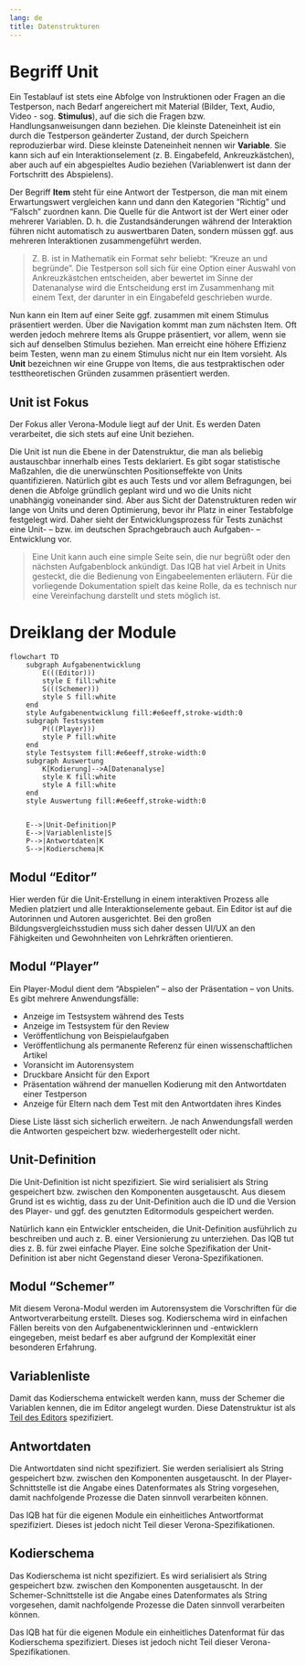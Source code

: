 ```yaml
---
lang: de
title: Datenstrukturen
---
```


# Begriff Unit

Ein Testablauf ist stets eine Abfolge von Instruktionen oder Fragen an die Testperson, nach Bedarf angereichert mit Material (Bilder, Text, Audio, Video - sog. **Stimulus**), auf die sich die Fragen bzw. Handlungsanweisungen dann beziehen. Die kleinste Dateneinheit ist ein durch die Testperson geänderter Zustand, der durch Speichern reproduzierbar wird. Diese kleinste Dateneinheit nennen wir **Variable**. Sie kann sich auf ein Interaktionselement (z. B. Eingabefeld, Ankreuzkästchen), aber auch auf ein abgespieltes Audio beziehen (Variablenwert ist dann der Fortschritt des Abspielens).

Der Begriff **Item** steht für eine Antwort der Testperson, die man mit einem Erwartungswert vergleichen kann und dann den Kategorien "Richtig" und "Falsch" zuordnen kann. Die Quelle für die Antwort ist der Wert einer oder mehrerer Variablen. D. h. die Zustandsänderungen während der Interaktion führen nicht automatisch zu auswertbaren Daten, sondern müssen ggf. aus mehreren Interaktionen zusammengeführt werden.

> Z. B. ist in Mathematik ein Format sehr beliebt: "Kreuze an und begründe". Die Testperson soll sich für eine Option einer Auswahl von Ankreuzkästchen entscheiden, aber bewertet im Sinne der Datenanalyse wird die Entscheidung erst im Zusammenhang mit einem Text, der darunter in ein Eingabefeld geschrieben wurde.

Nun kann ein Item auf einer Seite ggf. zusammen mit einem Stimulus präsentiert werden. Über die Navigation kommt man zum nächsten Item. Oft werden jedoch mehrere Items als Gruppe präsentiert, vor allem, wenn sie sich auf denselben Stimulus beziehen. Man erreicht eine höhere Effizienz beim Testen, wenn man zu einem Stimulus nicht nur ein Item vorsieht. Als **Unit** bezeichnen wir eine Gruppe von Items, die aus testpraktischen oder testtheoretischen Gründen zusammen präsentiert werden.

::: {.callout-tip}
## Unit ist Fokus

Der Fokus aller Verona-Module liegt auf der Unit. Es werden Daten verarbeitet, die sich stets auf eine Unit beziehen.
:::

Die Unit ist nun die Ebene in der Datenstruktur, die man als beliebig austauschbar innerhalb eines Tests deklariert. Es gibt sogar statistische Maßzahlen, die die unerwünschten Positionseffekte von Units quantifizieren. Natürlich gibt es auch Tests und vor allem Befragungen, bei denen die Abfolge gründlich geplant wird und wo die Units nicht unabhängig voneinander sind. Aber aus Sicht der Datenstrukturen reden wir lange von Units und deren Optimierung, bevor ihr Platz in einer Testabfolge festgelegt wird. Daher sieht der Entwicklungsprozess für Tests zunächst eine Unit- -- bzw. im deutschen Sprachgebrauch auch Aufgaben- -- Entwicklung vor.

> Eine Unit kann auch eine simple Seite sein, die nur begrüßt oder den nächsten Aufgabenblock ankündigt. Das IQB hat viel Arbeit in Units gesteckt, die die Bedienung von Eingabeelementen erläutern. Für die vorliegende Dokumentation spielt das keine Rolle, da es technisch nur eine Vereinfachung darstellt und stets möglich ist.

# Dreiklang der Module

```mermaid
flowchart TD
    subgraph Aufgabenentwicklung
        E(((Editor)))
        style E fill:white
        S(((Schemer)))
        style S fill:white
    end
    style Aufgabenentwicklung fill:#e6eeff,stroke-width:0
    subgraph Testsystem
        P(((Player)))
        style P fill:white
    end
    style Testsystem fill:#e6eeff,stroke-width:0
    subgraph Auswertung
        K[Kodierung]-->A[Datenanalyse]
        style K fill:white
        style A fill:white
    end
    style Auswertung fill:#e6eeff,stroke-width:0


    E-->|Unit-Definition|P
    E-->|Variablenliste|S
    P-->|Antwortdaten|K
    S-->|Kodierschema|K
```

## Modul "Editor"

Hier werden für die Unit-Erstellung in einem interaktiven Prozess alle Medien platziert und alle Interaktionselemente gebaut. Ein Editor ist auf die Autorinnen und Autoren ausgerichtet. Bei den großen Bildungsvergleichsstudien muss sich daher dessen UI/UX an den Fähigkeiten und Gewohnheiten von Lehrkräften orientieren.

## Modul "Player"

Ein Player-Modul dient dem "Abspielen" -- also der Präsentation -- von Units. Es gibt mehrere Anwendungsfälle:

* Anzeige im Testsystem während des Tests
* Anzeige im Testsystem für den Review
* Veröffentlichung von Beispielaufgaben
* Veröffentlichung als permanente Referenz für einen wissenschaftlichen Artikel
* Voransicht im Autorensystem
* Druckbare Ansicht für den Export
* Präsentation während der manuellen Kodierung mit den Antwortdaten einer Testperson
* Anzeige für Eltern nach dem Test mit den Antwortdaten ihres Kindes

Diese Liste lässt sich sicherlich erweitern. Je nach Anwendungsfall werden die Antworten gespeichert bzw. wiederhergestellt oder nicht.

## Unit-Definition

Die Unit-Definition ist nicht spezifiziert. Sie wird serialisiert als String gespeichert bzw. zwischen den Komponenten ausgetauscht. Aus diesem Grund ist es wichtig, dass zu der Unit-Definition auch die ID und die Version des Player- und ggf. des genutzten Editormoduls gespeichert werden.

Natürlich kann ein Entwickler entscheiden, die Unit-Definition ausführlich zu beschreiben und auch z. B. einer Versionierung zu unterziehen. Das IQB tut dies z. B. für zwei einfache Player. Eine solche Spezifikation der Unit-Definition ist aber nicht Gegenstand dieser Verona-Spezifikationen.

## Modul "Schemer"

Mit diesem Verona-Modul werden im Autorensystem die Vorschriften für die Antwortverarbeitung erstellt. Dieses sog. Kodierschema wird in einfachen Fällen bereits von den Aufgabenentwicklerinnen und -entwicklern eingegeben, meist bedarf es aber aufgrund der Komplexität einer besonderen Erfahrung.

## Variablenliste

Damit das Kodierschema entwickelt werden kann, muss der Schemer die Variablen kennen, die im Editor angelegt wurden. Diese Datenstruktur ist als [Teil des Editors](https://verona-interfaces.github.io/editor/#schema-VariableList) spezifiziert.

## Antwortdaten

Die Antwortdaten sind nicht spezifiziert. Sie werden serialisiert als String gespeichert bzw. zwischen den Komponenten ausgetauscht. In der Player-Schnittstelle ist die Angabe eines Datenformates als String vorgesehen, damit nachfolgende Prozesse die Daten sinnvoll verarbeiten können.

Das IQB hat für die eigenen Module ein einheitliches Antwortformat spezifiziert. Dieses ist jedoch nicht Teil dieser Verona-Spezifikationen.

## Kodierschema

Das Kodierschema ist nicht spezifiziert. Es wird serialisiert als String gespeichert bzw. zwischen den Komponenten ausgetauscht. In der Schemer-Schnittstelle ist die Angabe eines Datenformates als String vorgesehen, damit nachfolgende Prozesse die Daten sinnvoll verarbeiten können.

Das IQB hat für die eigenen Module ein einheitliches Datenformat für das Kodierschema spezifiziert. Dieses ist jedoch nicht Teil dieser Verona-Spezifikationen.